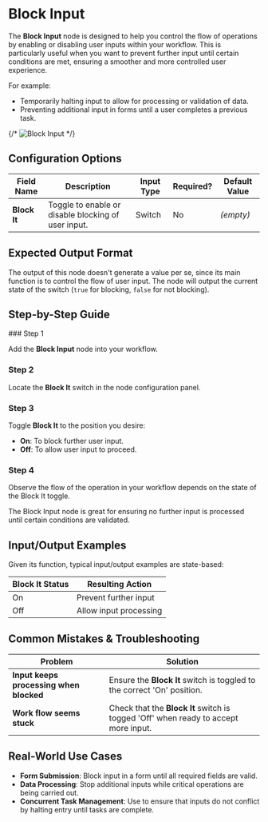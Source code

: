 
# Block Input

The **Block Input** node is designed to help you control the flow of operations by enabling or disabling user inputs within your workflow. This is particularly useful when you want to prevent further input until certain conditions are met, ensuring a smoother and more controlled user experience.

For example:

- Temporarily halting input to allow for processing or validation of data.
- Preventing additional input in forms until a user completes a previous task.

{/* ![Block Input](./block-input.png) */}

## Configuration Options

| Field Name   | Description                                         | Input Type | Required? | Default Value |
| ------------ | --------------------------------------------------- | ---------- | --------- | ------------- |
| **Block It** | Toggle to enable or disable blocking of user input. | Switch     | No        | _(empty)_     |

## Expected Output Format

The output of this node doesn't generate a value per se, since its main function is to control the flow of user input. The node will output the current state of the switch (`true` for blocking, `false` for not blocking).

## Step-by-Step Guide

<Steps>
### Step 1

Add the **Block Input** node into your workflow.

### Step 2

Locate the **Block It** switch in the node configuration panel.

### Step 3

Toggle **Block It** to the position you desire:

- **On**: To block further user input.
- **Off**: To allow user input to proceed.

### Step 4

Observe the flow of the operation in your workflow depends on the state of the Block It toggle.

</Steps>

<Callout type="info" title="Tip">
  The Block Input node is great for ensuring no further input is processed until
  certain conditions are validated.
</Callout>

## Input/Output Examples

Given its function, typical input/output examples are state-based:

| Block It Status | Resulting Action       |
| --------------- | ---------------------- |
| On              | Prevent further input  |
| Off             | Allow input processing |

## Common Mistakes & Troubleshooting

| Problem                                 | Solution                                                                            |
| --------------------------------------- | ----------------------------------------------------------------------------------- |
| **Input keeps processing when blocked** | Ensure the **Block It** switch is toggled to the correct 'On' position.             |
| **Work flow seems stuck**               | Check that the **Block It** switch is togged 'Off' when ready to accept more input. |

## Real-World Use Cases

- **Form Submission**: Block input in a form until all required fields are valid.
- **Data Processing**: Stop additional inputs while critical operations are being carried out.
- **Concurrent Task Management**: Use to ensure that inputs do not conflict by halting entry until tasks are complete.
